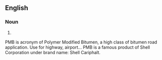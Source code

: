 ==English==

===Noun===
{{en-noun}}

# {{substub}}

PMB is acronym of Polymer Modified Bitumen, a high class of bitumen road application. Use for highway, airport...
PMB is a famous product of Shell Corporation under brand name: Shell Cariphalt.
